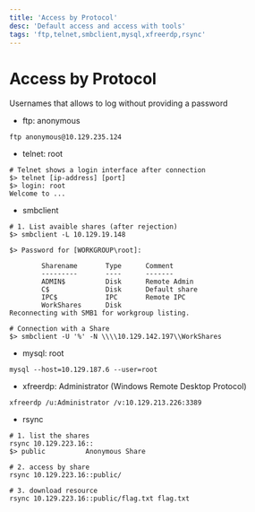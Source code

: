 ```yaml
---
title: 'Access by Protocol'
desc: 'Default access and access with tools'
tags: 'ftp,telnet,smbclient,mysql,xfreerdp,rsync'
---
```


# Access by Protocol

Usernames that allows to log without providing a password

* ftp: anonymous

```
ftp anonymous@10.129.235.124
```

* telnet: root

```
# Telnet shows a login interface after connection
$> telnet [ip-address] [port]
$> login: root
Welcome to ...
```

* smbclient

```
# 1. List avaible shares (after rejection)
$> smbclient -L 10.129.19.148

$> Password for [WORKGROUP\root]:

        Sharename       Type      Comment
        ---------       ----      -------
        ADMIN$          Disk      Remote Admin
        C$              Disk      Default share
        IPC$            IPC       Remote IPC
        WorkShares      Disk      
Reconnecting with SMB1 for workgroup listing.

# Connection with a Share
$> smbclient -U '%' -N \\\\10.129.142.197\\WorkShares
```

* mysql: root

```
mysql --host=10.129.187.6 --user=root
```

* xfreerdp: Administrator (Windows Remote Desktop Protocol)

```
xfreerdp /u:Administrator /v:10.129.213.226:3389 
```

* rsync

```
# 1. list the shares
rsync 10.129.223.16::
$> public          Anonymous Share

# 2. access by share
rsync 10.129.223.16::public/

# 3. download resource
rsync 10.129.223.16::public/flag.txt flag.txt
```













